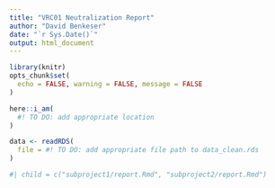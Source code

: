 ```yaml
---
title: "VRC01 Neutralization Report"
author: "David Benkeser"
date: "`r Sys.Date()`"
output: html_document
---
```


```r
library(knitr)
opts_chunk$set(
  echo = FALSE, warning = FALSE, message = FALSE
)
```

```r
here::i_am(
  #! TO DO: add appropriate location
)

data <- readRDS(
  file = #! TO DO: add appropriate file path to data_clean.rds
)
```

```r
#| child = c("subproject1/report.Rmd", "subproject2/report.Rmd")
```
